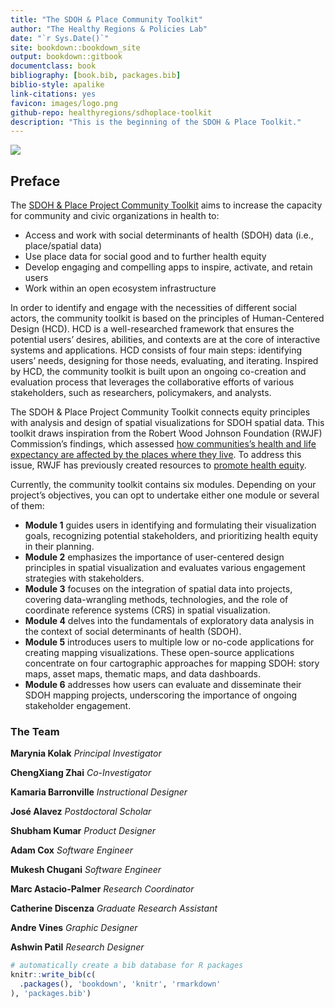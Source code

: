 ```yaml
--- 
title: "The SDOH & Place Community Toolkit"
author: "The Healthy Regions & Policies Lab"
date: "`r Sys.Date()`"
site: bookdown::bookdown_site
output: bookdown::gitbook
documentclass: book
bibliography: [book.bib, packages.bib]
biblio-style: apalike
link-citations: yes
favicon: images/logo.png
github-repo: healthyregions/sdhoplace-toolkit
description: "This is the beginning of the SDOH & Place Toolkit."
---
```


![](images/homepage-illustration.png)

## Preface {-}


The [SDOH & Place Project Community Toolkit](https://sdohplace.org/) aims to increase the capacity for community and civic organizations in health to:

 - Access and work with social determinants of health (SDOH) data (i.e., place/spatial data)
 - Use place data for social good and to further health equity
 - Develop engaging and compelling apps to inspire, activate, and retain users
 - Work within an open ecosystem infrastructure

In order to identify and engage with the necessities of different social actors, the community toolkit is based on the principles of Human-Centered Design (HCD). HCD is a well-researched framework that ensures the potential users’ desires, abilities, and contexts are at the core of interactive systems and applications. HCD consists of four main steps: identifying users’ needs, designing for those needs, evaluating, and iterating. Inspired by HCD, the community toolkit is built upon an ongoing co-creation and evaluation process that leverages the collaborative efforts of various stakeholders, such as researchers, policymakers, and analysts.

The SDOH & Place Project Community Toolkit connects equity principles with analysis and design of spatial visualizations for SDOH spatial data. This toolkit draws inspiration from the Robert Wood Johnson Foundation (RWJF) Commission’s findings, which assessed [how communities’s health and life expectancy are affected by the places where they live](https://www.rwjf.org/en/insights/our-research/interactives/whereyouliveaffectshowlongyoulive.html). To address this issue, RWJF has previously created resources to [promote health equity](https://www.rwjf.org/en/building-a-culture-of-health/focus-areas/Features/achieving-health-equity.html).

Currently, the community toolkit contains six modules. Depending on your project's objectives, you can opt to undertake either one module or several of them: 

 - **Module 1** guides users in identifying and formulating their visualization goals, recognizing potential stakeholders, and prioritizing health equity in their planning. 
 - **Module 2** emphasizes the importance of user-centered design principles in spatial visualization and evaluates various engagement strategies with stakeholders. 
 - **Module 3** focuses on the integration of spatial data into projects, covering data-wrangling methods, technologies, and the role of coordinate reference systems (CRS) in spatial visualization. 
 - **Module 4** delves into the fundamentals of exploratory data analysis in the context of social determinants of health (SDOH). 
 - **Module 5** introduces users to multiple low or no-code applications for creating mapping visualizations. These open-source applications concentrate on four cartographic approaches for mapping SDOH: story maps, asset maps, thematic maps, and data dashboards.
 - **Module 6** addresses how users can evaluate and disseminate their SDOH mapping projects, underscoring the importance of ongoing stakeholder engagement.

### The Team {-}

**Marynia Kolak** *Principal Investigator*

**ChengXiang Zhai** *Co-Investigator*

**Kamaria Barronville** *Instructional Designer*

**José Alavez** *Postdoctoral Scholar*

**Shubham Kumar** *Product Designer*

**Adam Cox** *Software Engineer*

**Mukesh Chugani** *Software Engineer*

**Marc Astacio-Palmer** *Research Coordinator*

**Catherine Discenza** *Graduate Research Assistant*

**Andre Vines** *Graphic Designer*

**Ashwin Patil** *Research Designer*

```r
# automatically create a bib database for R packages
knitr::write_bib(c(
  .packages(), 'bookdown', 'knitr', 'rmarkdown'
), 'packages.bib')
```

